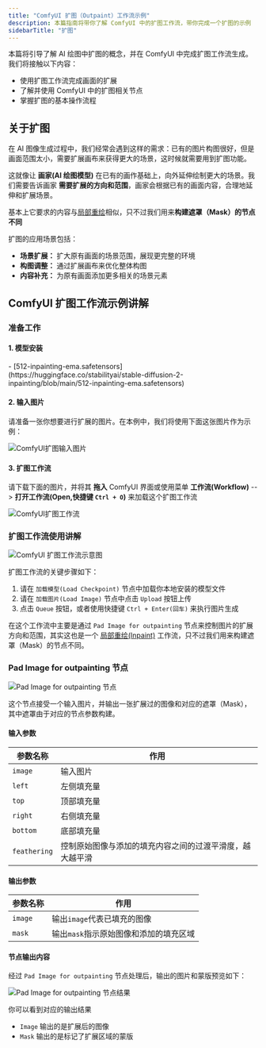```yaml
---
title: "ComfyUI 扩图（Outpaint）工作流示例"
description: 本篇指南将带你了解 ComfyUI 中的扩图工作流，带你完成一个扩图的示例
sidebarTitle: "扩图"
---
```



本篇将引导了解 AI 绘图中扩图的概念，并在 ComfyUI 中完成扩图工作流生成。我们将接触以下内容：
- 使用扩图工作流完成画面的扩展
- 了解并使用 ComfyUI 中的扩图相关节点
- 掌握扩图的基本操作流程

## 关于扩图

在 AI 图像生成过程中，我们经常会遇到这样的需求：已有的图片构图很好，但是画面范围太小，需要扩展画布来获得更大的场景，这时候就需要用到扩图功能。

这就像让 **画家(AI 绘图模型)** 在已有的画作基础上，向外延伸绘制更大的场景。我们需要告诉画家 **需要扩展的方向和范围**，画家会根据已有的画面内容，合理地延伸和扩展场景。

基本上它要求的内容与[局部重绘](/zh-CN/tutorials/basic/inpaint)相似，只不过我们用来**构建遮罩（Mask）的节点不同**

扩图的应用场景包括：
- **场景扩展：** 扩大原有画面的场景范围，展现更完整的环境
- **构图调整：** 通过扩展画布来优化整体构图
- **内容补充：** 为原有画面添加更多相关的场景元素

## ComfyUI 扩图工作流示例讲解

### 准备工作

#### 1. 模型安装

<InstallationModels />
- [512-inpainting-ema.safetensors](https://huggingface.co/stabilityai/stable-diffusion-2-inpainting/blob/main/512-inpainting-ema.safetensors)

#### 2. 输入图片

请准备一张你想要进行扩展的图片。在本例中，我们将使用下面这张图片作为示例：

![ComfyUI扩图输入图片](/images/tutorial/basic/outpaint/input.png)

#### 3. 扩图工作流

请下载下面的图片，并将其 **拖入** ComfyUI 界面或使用菜单 **工作流(Workflow)** --> **打开工作流(Open,快捷键 `Ctrl + O`)** 来加载这个扩图工作流

![ComfyUI扩图工作流](/images/tutorial/basic/outpaint/outpaint.png)

### 扩图工作流使用讲解

![ComfyUI 扩图工作流示意图](/images/tutorial/basic/outpaint/outpainting_workflow.jpg)

扩图工作流的关键步骤如下：

1. 请在 `加载模型(Load Checkpoint)` 节点中加载你本地安装的模型文件
2. 请在 `加载图片(Load Image)` 节点中点击 `Upload` 按钮上传
3. 点击 `Queue` 按钮，或者使用快捷键 `Ctrl + Enter(回车)` 来执行图片生成

在这个工作流中主要是通过 `Pad Image for outpainting` 节点来控制图片的扩展方向和范围，其实这也是一个 [局部重绘(Inpaint)](/zh-CN/tutorials/basic/inpaint) 工作流，只不过我们用来构建遮罩（Mask）的节点不同。

### Pad Image for outpainting 节点

![Pad Image for outpainting 节点](/images/comfy_core/image/pad_image_for_outpainting.jpg)

这个节点接受一个输入图片，并输出一张扩展过的图像和对应的遮罩（Mask），其中遮罩由于对应的节点参数构建。

#### 输入参数

| 参数名称    | 作用      | 
| ---------- | -------- |
| `image`    | 输入图片   |
| `left`     | 左侧填充量 |
| `top`      | 顶部填充量 |
| `right`    | 右侧填充量 |
| `bottom`   | 底部填充量 |
| `feathering` | 控制原始图像与添加的填充内容之间的过渡平滑度，越大越平滑 |

#### 输出参数

| 参数名称  | 作用                              |
| -------- | -------------------------------- |
| `image`  | 输出`image`代表已填充的图像          |
| `mask`   | 输出`mask`指示原始图像和添加的填充区域 |

#### 节点输出内容

经过 `Pad Image for outpainting` 节点处理后，输出的图片和蒙版预览如下：

![Pad Image for outpainting 节点结果](/images/tutorial/basic/outpaint/pad_Image_for_outpainting_result.jpg)

你可以看到对应的输出结果
- `Image` 输出的是扩展后的图像
- `Mask` 输出的是标记了扩展区域的蒙版